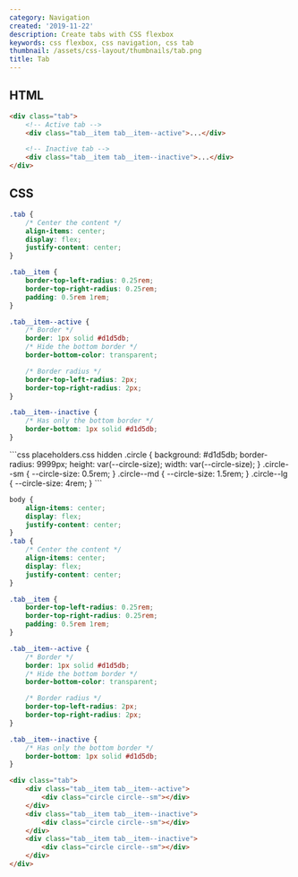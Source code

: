 ```yaml
---
category: Navigation
created: '2019-11-22'
description: Create tabs with CSS flexbox
keywords: css flexbox, css navigation, css tab
thumbnail: /assets/css-layout/thumbnails/tab.png
title: Tab
---
```


## HTML

```html index.html
<div class="tab">
    <!-- Active tab -->
    <div class="tab__item tab__item--active">...</div>

    <!-- Inactive tab -->
    <div class="tab__item tab__item--inactive">...</div>
</div>
```

## CSS

```css styles.css
.tab {
    /* Center the content */
    align-items: center;
    display: flex;
    justify-content: center;
}

.tab__item {
    border-top-left-radius: 0.25rem;
    border-top-right-radius: 0.25rem;
    padding: 0.5rem 1rem;
}

.tab__item--active {
    /* Border */
    border: 1px solid #d1d5db;
    /* Hide the bottom border */
    border-bottom-color: transparent;

    /* Border radius */
    border-top-left-radius: 2px;
    border-top-right-radius: 2px;
}

.tab__item--inactive {
    /* Has only the bottom border */
    border-bottom: 1px solid #d1d5db;
}
```

<Playground>
```css placeholders.css hidden
.circle {
    background: #d1d5db;
    border-radius: 9999px;
    height: var(--circle-size);
    width: var(--circle-size);
}
.circle--sm {
    --circle-size: 0.5rem;
}
.circle--md {
    --circle-size: 1.5rem;
}
.circle--lg {
    --circle-size: 4rem;
}
```

```css styles.css hidden
body {
    align-items: center;
    display: flex;
    justify-content: center;
}
.tab {
    /* Center the content */
    align-items: center;
    display: flex;
    justify-content: center;
}

.tab__item {
    border-top-left-radius: 0.25rem;
    border-top-right-radius: 0.25rem;
    padding: 0.5rem 1rem;
}

.tab__item--active {
    /* Border */
    border: 1px solid #d1d5db;
    /* Hide the bottom border */
    border-bottom-color: transparent;

    /* Border radius */
    border-top-left-radius: 2px;
    border-top-right-radius: 2px;
}

.tab__item--inactive {
    /* Has only the bottom border */
    border-bottom: 1px solid #d1d5db;
}
```

```html index.html hidden
<div class="tab">
    <div class="tab__item tab__item--active">
        <div class="circle circle--sm"></div>
    </div>
    <div class="tab__item tab__item--inactive">
        <div class="circle circle--sm"></div>
    </div>
    <div class="tab__item tab__item--inactive">
        <div class="circle circle--sm"></div>
    </div>
</div>
```
</Playground>
